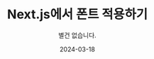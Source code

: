 ---
title: Next.js에서 폰트 적용하기
subtitle: 별건 없습니다.
date: 2024-03-18
category: posts
tags:
  - next.js
---